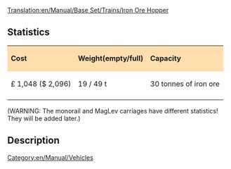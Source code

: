 [[Translation:en/Manual/Base Set/Trains/Iron Ore Hopper]]
[[Category:en/Manual/Vehicles]]
==Statistics==

{| cellspacing="3" align="center"
|style="background:#ffdead;"| '''Cost'''
|style="background:#ffdead;"| '''Weight(empty/full)'''
|style="background:#ffdead;"| '''Capacity'''
|-
| £ 1,048 ($ 2,096)
| 19 / 49 t
| 30 tonnes of iron ore
|-
|}
(WARNING: The monorail and MagLev carriages have different statistics! They will be added later.)

==Description==